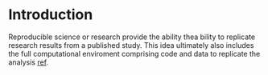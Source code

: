 # Introduction

Reproducible science or research provide the ability thea bility to replicate research results from a published study. This idea ultimately also includes the full computational enviroment comprising code and data to replicate the analysis [ref](DOI 10.1126/science.1213847). 
